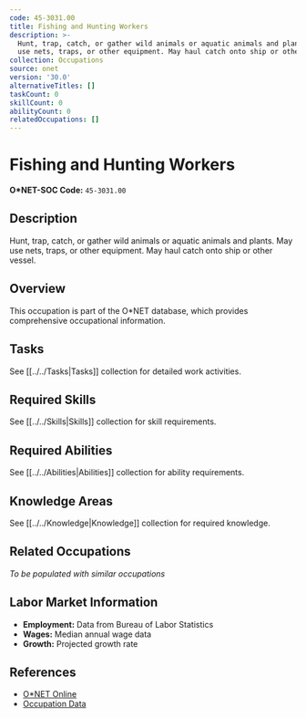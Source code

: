 ```yaml
---
code: 45-3031.00
title: Fishing and Hunting Workers
description: >-
  Hunt, trap, catch, or gather wild animals or aquatic animals and plants. May
  use nets, traps, or other equipment. May haul catch onto ship or other vessel.
collection: Occupations
source: onet
version: '30.0'
alternativeTitles: []
taskCount: 0
skillCount: 0
abilityCount: 0
relatedOccupations: []
---
```

# Fishing and Hunting Workers

**O*NET-SOC Code:** `45-3031.00`

## Description

Hunt, trap, catch, or gather wild animals or aquatic animals and plants. May use nets, traps, or other equipment. May haul catch onto ship or other vessel.

## Overview

This occupation is part of the O*NET database, which provides comprehensive occupational information.

## Tasks

See [[../../Tasks|Tasks]] collection for detailed work activities.

## Required Skills

See [[../../Skills|Skills]] collection for skill requirements.

## Required Abilities

See [[../../Abilities|Abilities]] collection for ability requirements.

## Knowledge Areas

See [[../../Knowledge|Knowledge]] collection for required knowledge.

## Related Occupations

*To be populated with similar occupations*

## Labor Market Information

- **Employment:** Data from Bureau of Labor Statistics
- **Wages:** Median annual wage data
- **Growth:** Projected growth rate

## References

- [O*NET Online](https://www.onetonline.org/link/summary/45-3031.00)
- [Occupation Data](https://www.onetcenter.org/)
